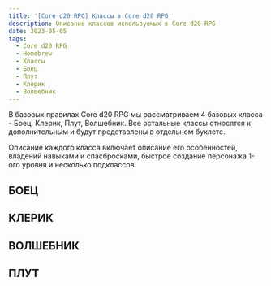 ```yaml
---
title: '[Core d20 RPG] Классы в Core d20 RPG'
description: Описание классов используемых в Core d20 RPG
date: 2023-05-05
tags:
  - Core d20 RPG
  - Homebrew
  - Классы
  - Боец
  - Плут
  - Клерик
  - Волшебник
---
```


В базовых правилах Core d20 RPG мы рассматриваем 4 базовых класса - Боец, Клерик, Плут, Волшебник. Все остальные классы относятся к дополнительным и будут представлены в отдельном буклете.

Описание каждого класса включает описание его особенностей, владений навыками и спасбросками, быстрое создание персонажа 1-ого уровня и несколько подклассов.

## БОЕЦ

## КЛЕРИК

## ВОЛШЕБНИК

## ПЛУТ
